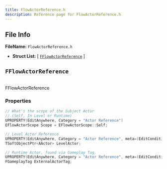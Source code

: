 ```yaml
---
title: FlowActorReference.h
description: Reference page for FlowActorReference.h
---
```


## File Info

__FileName:__ `FlowActorReference.h`
- __Struct List:__ 
[ [`FFlowActorReference`](#FFlowActorReference) ]


## `FFlowActorReference` 


 \
FFlowActorReference 

### Properties

```cpp
// What's the scope of the Subject Actor 
// (Self, In Level or Runtime) 
UPROPERTY(EditAnywhere, Category = "Actor Reference")
EFlowActorScope Scope = EFlowActorScope::Self;

// Level Actor Reference 
UPROPERTY(EditAnywhere, Category = "Actor Reference", meta=(EditCondition="Scope==EFlowActorScope::InLevel", EditConditionHides))
TSoftObjectPtr<AActor> LevelActor;

// Runtime Actor, found via Gameplay Tag. 
UPROPERTY(EditAnywhere, Category = "Actor Reference", meta=(EditCondition="Scope==EFlowActorScope::Runtime", EditConditionHides))
FGameplayTag ExternalActorTag;

```

